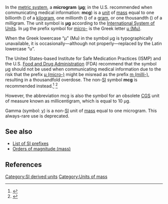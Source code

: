 In the [[metric system]], a '''microgram''' ('''µg'''; in the U.S. recommended when communicating medical information: '''mcg''') is a [[Physical unit|unit]] of [[mass]] equal to one billionth ({{val|1|e=-9}}) of a [[kilogram]], one millionth ({{val|1|e=-6}}) of a [[gram]], or one thousandth ({{val|1|e=-3}}) of a milligram. The unit symbol is '''µg''' according to the [[International System of Units]]. In µg the prefix symbol for [[micro-]] is the Greek letter [[Mu (letter)|µ (Mu)]].

When the Greek lowercase “µ” (Mu) in the symbol µg is typographically unavailable, it is occasionally—although not properly—replaced by the Latin lowercase “u”.

The United States-based Institute for Safe Medication Practices (ISMP) and the U.S. [[Food and Drug Administration]] (FDA) recommend that the symbol µg should not be used when communicating medical information due to the risk that the prefix [[micro-|µ (micro-)]] might be misread as the prefix [[milli-|m (milli-)]], resulting in a thousandfold overdose. The non-[[International System of Units|SI]] symbol '''mcg''' is recommended instead.<ref>{{cite web
|url=http://www.ismp.org/tools/errorproneabbreviations.pdf
|title=ISMP's List of Error-Prone Abbreviations, Symbols, and Dose Designations
|accessdate=2011-11-02
|publisher=ISMP}}</ref> <ref>{{cite web
|url=http://www.ismp.org/Tools/abbreviations/default.asp
|title=ISMP and FDA Campaign to Eliminate Use of Error-Prone Abbreviations
|accessdate=2013-12-27
|publisher=ISMP}}</ref> 

However, the abbreviation mcg is also the symbol for an obsolete [[CGS]] unit of measure known as millicentigram, which is equal to 10 µg.

Gamma (symbol: [[γ]]) is a non-[[International System of Units|SI]] unit of [[mass]] equal to one microgram. This always-rare use is deprecated.

==See also==
*[[Metric_prefix#List_of_SI_prefixes|List of SI prefixes]]
*[[Orders of magnitude (mass)]]

==References==
{{reflist}}

[[Category:SI derived units]]
[[Category:Units of mass]]
